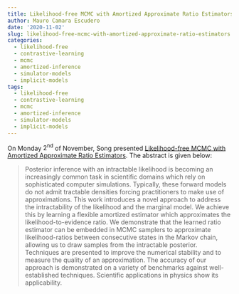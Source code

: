 ```yaml
---
title: Likelihood-free MCMC with Amortized Approximate Ratio Estimators
author: Mauro Camara Escudero
date: '2020-11-02'
slug: likelihood-free-mcmc-with-amortized-approximate-ratio-estimators
categories:
  - likelihood-free
  - contrastive-learning
  - mcmc
  - amortized-inference
  - simulator-models
  - implicit-models
tags:
  - likelihood-free
  - contrastive-learning
  - mcmc
  - amortized-inference
  - simulator-models
  - implicit-models
---
```


On Monday $2^{\text{nd}}$ of November, Song presented [Likelihood-free MCMC with Amortized Approximate Ratio Estimators](https://arxiv.org/pdf/1903.04057.pdf). The abstract is given below:

> Posterior inference with an intractable likelihood
is becoming an increasingly common task in scientific domains which rely on sophisticated computer simulations. Typically, these forward models do not admit tractable densities forcing practitioners to make use of approximations. This
work introduces a novel approach to address the
intractability of the likelihood and the marginal
model. We achieve this by learning a flexible amortized estimator which approximates the
likelihood-to-evidence ratio. We demonstrate that
the learned ratio estimator can be embedded in
MCMC samplers to approximate likelihood-ratios
between consecutive states in the Markov chain,
allowing us to draw samples from the intractable
posterior. Techniques are presented to improve
the numerical stability and to measure the quality of an approximation. The accuracy of our
approach is demonstrated on a variety of benchmarks against well-established techniques. Scientific applications in physics show its applicability.

